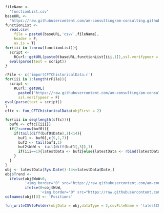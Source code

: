 ```r
fileName <- 
  'functionList.csv'
baseURL <- 
  'https://raw.githubusercontent.com/am-consulting/am-consulting.github.io/master/'
functionList <- 
  read.csv(
    file = paste0(baseURL,'csv/',fileName),
    header = F,
    as.is = T)
for(iii in 1:nrow(functionList)){
  script <- 
    RCurl::getURL(paste0(baseURL,functionList[iii,1]),ssl.verifypeer = F)
  eval(parse(text = script))
}
```

```r
rFile <- c('importCFTChistoricalData.r')
for(iii in 1:length(rFile)){
  script <- 
    RCurl::getURL(
      paste0('https://raw.githubusercontent.com/am-consulting/am-consulting.github.io/master/',rFile[iii]),
      ssl.verifypeer = F)
eval(parse(text = script))
}
cftc <- fun_CFTChistoricalData(objFirst = 2)
```

```r
for(iii in seq(length(cftc))){
  buf0 <- cftc[[iii]]
  if(2<=nrow(buf0)){
    if(tail(diff(buf0$Date),1)<14){
      buf1 <- buf0[,c(9,1,7)]
      buf2 <- tail(buf1,1)
      buf2$WoW <- tail(diff(buf1[,3]),1)
      if(iii==1){latestData <- buf2}else{latestData <- rbind(latestData,buf2)}
    }
  }
}
obj <- latestData[Sys.Date()-14<=latestData$Date,]
obj$Trend <-
  ifelse(obj$WoW<0,
         '<img border="0" src="https://raw.githubusercontent.com/am-consulting/am-consulting.github.io/master/components/favicon-arrow-down.ico" alt="Decreased">',
         ifelse(0<obj$WoW,
                '<img border="0" src="https://raw.githubusercontent.com/am-consulting/am-consulting.github.io/master/components/favicon-arrow-up.ico" alt="Increased">','-'))
colnames(obj)[3] <- 'Positions'
```

```r
fun_writeCSVtoFolder(objData = obj,dataType = 2,csvFileName = 'latestCFTC')
```
